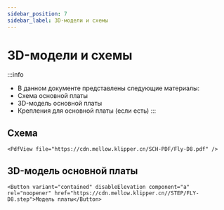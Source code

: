 ```yaml
---
sidebar_position: 7
sidebar_label: 3D-модели и схемы
---
```




# 3D-модели и схемы

:::info
* В данном документе представлены следующие материалы:
* Схема основной платы
* 3D-модель основной платы
* Крепления для основной платы (если есть)
:::

## Схема

    <PdfView file="https://cdn.mellow.klipper.cn/SCH-PDF/Fly-D8.pdf" />


## 3D-модель основной платы

    <Button variant="contained" disableElevation component="a" rel="noopener" href="https://cdn.mellow.klipper.cn//STEP/FLY-D8.step">Модель платы</Button>
